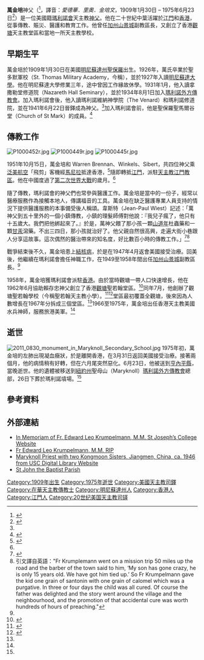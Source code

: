 {{noteTA
|1=zh-hans:明尼阿波利斯;zh-hant:明尼亞波利斯;
}}
{{Infobox person
|name          = 萬金培<br>Edward Leo Krumpelmann
|image         = Krumpelmann image reconstructed.jpg
|image_size    =100px
|caption       =
|birth_name    = 
|birth_date    = {{birth date|1909|01|30|df=yes}}
|birth_place   = 美國[[明尼蘇達州|明尼蘇達州]][[聖保羅_(明尼蘇達州)|聖保羅]]
|death_date    = {{death date and age|1975|06|23|1909|01|30|df=yes}}
|death_place   = 美國[[明尼蘇達州|明尼蘇達州]][[明尼亞波利斯|明尼亞波利斯]]
|body_discovered =
|death_cause   = 左肺凝血
|resting_place = 美國[[紐約州|紐約州]]聖母山
|resting_place_coordinates =
|residence     =
|nationality   = [[美國籍|美國籍]]
|ethnicity     =
|citizenship   =
|other_names   =
|known_for     =
|education     =
|alma_mater    = 聖多默軍校、拿撒勒堂修道院
|employer      =
|occupation    = [[傳教士|傳教士]]、[[祭司|祭司]]、救災工人、[[教育家|教育家]]
|years_active  = 1941—1975
|home_town     = 
|title         = 神父
|salary        =
|networth      =
|height        =
|weight        =
|term          =
|predecessor   =
|successor     =
|party         =
|opponents     =
|boards        =
|religion      = [[天主教|羅馬天主教]]
|parents       =
|relations     =
|signature     =
|website       = 
|footnotes     =
}}
'''萬金培'''神父（{{lang-en|'''Edward Leo Krumpelmann'''}}<ref name="HKCatholic">{{cite news|title=瑪利諾萬金培神父 本週病逝美國|publisher=香港公教報|agency=香港天主教教區檔案|date=1975-06-27|url=http://archives.catholic.org.hk/In%20Memoriam/Clergy-Brother/EL-Krumpelmann.htm|accessdate=2011-08-09|archive-date=2011-09-27|archive-url=https://web.archive.org/web/20110927181243/http://archives.catholic.org.hk/In%20Memoriam/Clergy-Brother/EL-Krumpelmann.htm|dead-url=no}}</ref>，譯音：''愛德華．里奧．金培文''，1909年1月30日 – 1975年6月23日<ref name="inmemoriam">{{cite web|url=http://www.saintjosephscollege.ws/In_Memoriam/In_Memoriam_Krumpelmann.html|title=In Memoriam of Fr. Edward Leo Krumpelmann, M.M|publisher=St Joseph’s College Website|accessdate=2011-08-09|archive-date=2011-10-04|archive-url=https://web.archive.org/web/20111004194531/http://www.saintjosephscollege.ws/In_Memoriam/In_Memoriam_Krumpelmann.html|dead-url=yes}}</ref>）是一位美國籍[[瑪利諾會|瑪利諾會]]天主教[[神父|神父]]。他在二十世紀中葉活躍於[[江門|江門]]和[[香港|香港]]，從事傳教、賑災、醫護和教育工作。他曾任[[加州|加州]][[山景城_(加利福尼亞州)|山景城]]副教區長，又創立了香港[[觀塘|觀塘]]天主教堂區和當地一所天主教學校。

==早期生平==
萬金培於1909年1月30日在美國[[明尼蘇達州|明尼蘇達州]][[聖保羅_(明尼蘇達州)|聖保羅]]出生。1926年，萬氏卒業於聖多默軍校（St. Thomas Military Academy，今稱{{le|聖多默學院|Saint Thomas Academy}}），並於1927年入讀[[明尼蘇達大學|明尼蘇達大學]]。他在明尼蘇達大學修業三年，途中曾因工作緣故休學。1931年1月，他入讀拿撒勒堂修道院（Nazareth Hall Seminary），並於1934年8月1日加入[[瑪利諾外方傳教會|瑪利諾外方傳教會]]。加入瑪利諾會後，他入讀瑪利諾維納神學院（The Venard）和瑪利諾修道院，並在1941年6月22日晉鐸成為神父。<ref name="inmemoriam" />加入瑪利諾會前，他是聖保羅聖馬爾谷堂（Church of St Mark）的成員。<ref name="Church of St Mark">{{cite web|url=http://www.saintmark-mn.org/history_corrigan_7.html|title=The History of Saint Mark's and the Midway District by Monsignor) Joseph A. Corrigan|publisher=Church of St Mark, St Paul, MN|accessdate=2011-08-17|deadurl=yes|archiveurl=https://web.archive.org/web/20111007142215/http://www.saintmark-mn.org/history_corrigan_7.html|archivedate=2011-10-07}}</ref>

==傳教工作==
[[File:P1000452r.jpg|thumb]]
[[File:P1000449r.jpg|thumb]]
[[File:P1000445r.jpg|thumb]]

1951年10月15日，萬金培和 Warren Brennan、Winkels、Sibert，共四位神父乘[[泛美航空|泛美航空]]「飛剪」客機經[[馬尼拉|馬尼拉]]抵達香港，<ref name="Wartime Chronicle">{{citation|type=Chronicle|author=James Smith|title=The Maryknoll Mission, Hong Kong 1941 - 1946 |publisher=Catholic foreign Mission Society of America|}}</ref>隨即轉抵[[江門|江門]]，派駐[[天主教江門教區|天主教江門教區]]。他在中國度過了[[第二次世界大戰|第二次世界大戰]]的歲月。<ref name="Maryknoll in China" />

隨了傳教，瑪利諾會的神父們也常參與醫護工作。萬金培是當中的一份子，經常以醫療服務作為接觸本地人，傳講福音的工具。萬金培在缺乏醫護專業人員支持的情況下提供醫護服務的本事備受後人稱頌。韋斯特（Jean-Paul Wiest）記述：「萬神父到五十里外的一個小鎮傳教，小鎮的理髮師傅對他說：『我兒子瘋了，他只有十五歲大。我們把他綁起來了。』於是，萬神父餵了那小孩一顆[[山道年|山道年]]杜蟲藥和一顆[[甘汞|甘汞]]瀉藥。不出三四日，那小孩就治好了。他父親自然很高興，走遍大街小巷跟人分享這故事。這次偶然的醫治帶來的知名度，好比數百小時的傳教工作。」<ref name="Maryknoll in China">{{citation|type=book|author=Jean-Paul Wiest|title=Maryknoll in China|publisher=Orbis Books|}}</ref><ref>引文譯自英語："Fr Krumplemann went on a mission trip 50 miles up the road and the barber of the town said to him, ‘My son has gone crazy, he is only 15 years old. We have got him tied up.’ So Fr Krumpelmann gave the kid one grain of santonin with one grain of calomel which was a purgative. In three or four days the child was all cured. Of course the father was delighted and the story went around the village and the neighbourhood, and the promotion of that accidental cure was worth hundreds of hours of preaching."</ref>

戰爭結束後不久，萬金培患上[[結核病|結核病]]，於是在1947年4月返會美國接受治療。回美後，他繼續在瑪利諾會擔任神職工作，在1949至1958年間出任[[加州|加州]][[山景城_(加利福尼亞州)|山景城]]副教區長。<ref name="inmemoriam" />

1958年，萬金培獲瑪利諾會派駐[[香港|香港]]。由於當時觀塘一帶人口快速增長，他在1962年6月協助賴存忠神父創立了香港[[觀塘|觀塘]]聖若翰堂區。<ref name="SJBP">{{cite web|title=聖若翰堂簡介：堂區歷史|url=http://sjbp.catholic.org.hk/history.html|location=香港|work=聖若翰堂網站|accessdate=2011-08-16|archive-date=2016-03-04|archive-url=https://web.archive.org/web/20160304075704/http://sjbp.catholic.org.hk/history.html|dead-url=no}}</ref>同年7月，他創辦了觀塘聖若翰學校（今稱聖若翰天主教小學）。<ref name=freedombridge>{{cite book|last=Surface|first=Bill|last2=Hart|first2=Jim|title=Freedom Bridge: Maryknoll in Hong Kong|url=https://archive.org/details/freedombridgemar00surf|year=1963|publisher=Coward-McCann, Inc.|location=New York|page=[https://archive.org/details/freedombridgemar00surf/page/152 152]|ASIN=B000RJKXUG}}</ref><ref name="St John">{{cite web|url=http://www.sjbcps.edu.hk/sjbcps1011/2_1.html|title=學校簡介|work=聖若翰天主教小學網站|location=香港|accessdate=2011-08-18|deadurl=yes|archiveurl=https://web.archive.org/web/20120330223534/http://www.sjbcps.edu.hk/sjbcps1011/2_1.html|archivedate=2012-03-30}}</ref>堂區最初覆蓋全觀塘，後來因為人數增長在1967年分拆成三個堂區。<ref name="SJBP" />1966至1975年，萬金培出任香港天主教美國水兵神師，服務旅港美軍。<ref name="HKCatholic" />

==逝世==
[[File:2011_0830_monument_in_Maryknoll_Secondary_School.jpg|thumb]]
1975年初，萬金培的左肺出現凝血癥狀，於是離開香港，在3月31日返回美國接受治療。接著兩個月，他的病情稍有好轉，但在六月尾突然惡化。6月23日，他被送到[[亨內平縣_(明尼蘇達州)|亨內平縣]]{{le|亨內平縣總醫院|Hennepin County Medical Center|總醫院}}，當晚逝世。他的遺體被移送到[[紐約州|紐約州]]聖母山（Maryknoll）[[瑪利諾外方傳教會|瑪利諾外方傳教會]]總部，26日下葬於瑪利諾墳場。<ref name="inmemoriam" />

==參考資料==
{{reflist}}

==外部連結==
* [http://www.saintjosephscollege.ws/In_Memoriam/In_Memoriam_Krumpelmann.html  In Memoriam of Fr. Edward Leo Krumpelmann, M.M. St Joseph’s College Website] {{Wayback|url=http://www.saintjosephscollege.ws/In_Memoriam/In_Memoriam_Krumpelmann.html |date=20111004194531 }}
* [http://archives.catholic.org.hk/In%20Memoriam/Clergy-Brother/EL-Krumpelmann.htm Fr Edward Leo Krumpelmann, M.M. RIP] {{Wayback|url=http://archives.catholic.org.hk/In%20Memoriam/Clergy-Brother/EL-Krumpelmann.htm |date=20110927181243 }}
* [http://digitallibrary.usc.edu/search/controller/view/impa-m63015.html?x=1307528908785 Maryknoll Priest with two Kongmoon Sisters, Jiangmen, China, ca. 1946  from USC Digital Library Website] {{Wayback|url=http://digitallibrary.usc.edu/search/controller/view/impa-m63015.html?x=1307528908785 |date=20120407121536 }}
* [https://archive.is/20121218234642/http://www.catholic.org.hk/v2/cath_db/search.php?id=1632 St John the Baptist Parish]

{{DEFAULTSORT:Krumpelmann, Edward Leo}}
[[Category:1909年出生|Category:1909年出生]]
[[Category:1975年逝世|Category:1975年逝世]]
[[Category:美國天主教司鐸|Category:美國天主教司鐸]]
[[Category:在華天主教傳教士|Category:在華天主教傳教士]]
[[Category:明尼蘇達州人|Category:明尼蘇達州人]]
[[Category:香港人|Category:香港人]]
[[Category:江門人|Category:江門人]]
[[Category:20世纪美国天主教司铎|Category:20世纪美国天主教司铎]]